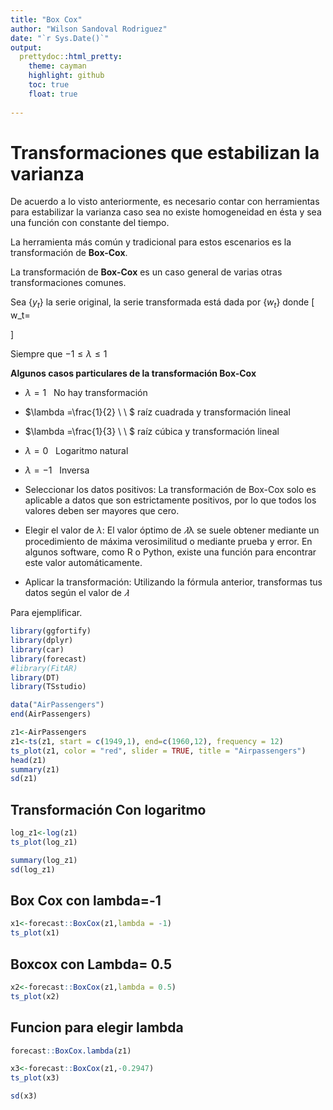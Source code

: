 ```yaml
---
title: "Box Cox"
author: "Wilson Sandoval Rodriguez"
date: "`r Sys.Date()`"
output:
  prettydoc::html_pretty:
    theme: cayman
    highlight: github
    toc: true
    float: true
  
---  
```




# Transformaciones que estabilizan la varianza


De acuerdo a lo visto anteriormente, es necesario contar con herramientas para estabilizar la varianza caso sea no existe homogeneidad en ésta y sea una función con constante del tiempo. 

La herramienta más común y tradicional para estos escenarios es la transformación de **Box-Cox**.



La transformación de **Box-Cox** es un caso general de varias otras transformaciones comunes.

Sea $\{y_t\}$ la serie original, la serie transformada está dada por $\{w_t\}$ donde 
\[
w_t=\begin{cases}
\log(y_t), & \lambda=0, \\
\frac{y_{t}^{\lambda} - 1}{\lambda}, & \lambda\neq 0
\end{cases}
\]

Siempre que $-1\leq\lambda\leq 1$


**Algunos casos particulares de la transformación Box-Cox**

- $\lambda =1 \ \ $  No hay transformación
- $\lambda =\frac{1}{2} \ \ $ raíz cuadrada y transformación lineal
- $\lambda =\frac{1}{3} \ \ $ raíz cúbica y transformación lineal
- $\lambda =0 \ \ $ Logaritmo natural
- $\lambda =-1 \ \ $ Inversa


- Seleccionar los datos positivos: La transformación de Box-Cox solo es aplicable a datos que son estrictamente positivos, por lo que todos los valores deben ser mayores que cero.

- Elegir el valor de $\lambda$: El valor óptimo de $𝜆$λ se suele obtener mediante un procedimiento de máxima verosimilitud o mediante prueba y error. En algunos software, como R o Python, existe una función para encontrar este valor automáticamente.

- Aplicar la transformación: Utilizando la fórmula anterior, transformas tus datos según el valor de 
$𝜆$

Para ejemplificar. 

```r
library(ggfortify)
library(dplyr)
library(car)
library(forecast)
#library(FitAR)
library(DT)
library(TSstudio)

```

```r
data("AirPassengers")
end(AirPassengers)
```


```r
z1<-AirPassengers
z1<-ts(z1, start = c(1949,1), end=c(1960,12), frequency = 12)
ts_plot(z1, color = "red", slider = TRUE, title = "Airpassengers")
head(z1)
summary(z1)
sd(z1)
```




## Transformación Con logaritmo

```r
log_z1<-log(z1)
ts_plot(log_z1)

summary(log_z1)
sd(log_z1)
```

## Box Cox con lambda=-1
```r
x1<-forecast::BoxCox(z1,lambda = -1)
ts_plot(x1)
```

## Boxcox con Lambda= 0.5
```r
x2<-forecast::BoxCox(z1,lambda = 0.5)
ts_plot(x2)
```


## Funcion para elegir lambda

```r
forecast::BoxCox.lambda(z1)
```



```r
x3<-forecast::BoxCox(z1,-0.2947)
ts_plot(x3)
```

```r
sd(x3)
```



